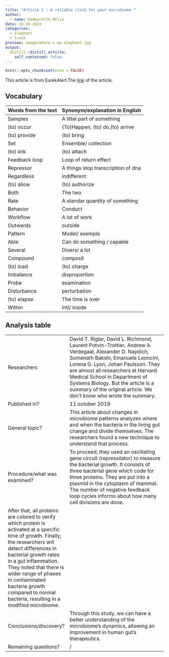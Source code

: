 ```yaml
---
title: "Article 1 : A reliable clock for your microbiome "
author:
  - name: Gambarotto Mélia
date: 16-10-2019
categories:
  - elephant
  - track
preview: image/where-s-my-elephant.jpg
output:
  distill::distill_article:
    self_contained: false
---
```


```r
knitr::opts_chunk$set(echo = FALSE)
```


This article is from EurekAlert.The [link]( https://www.eurekalert.org/pub_releases/2019-10/wifb-arc101019.php) of the article.




## Vocabulary 

| Words from the text | Synonym/explanation in English |
| ------------------- | ------------------------------ |
|  Samples | A littel part of something          |
|  (to) occur  |   (To)Happen, (to) do,(to) arrive|
|(to) provide |  (to) bring |
| Set  |Ensemble/ collection |
| (to) link |(to) attach |
| Feedback loop |Loop of return effect  |
|  Repressor |  A things stop transcription of dna |
|  Regardless |  indifferent |
| (to) allow  | (to) authorize  |
| Both  | The two  |
|  Rate  |A standar quantity of something   |
| Behavior  |  Conduct|
|  Workflow | A lot of work |
| Outwards  | outside |
|  Pattern |Model/ exemple  |
| Able  |  Can do something / capable |
|  Several |   Divers/ a lot |
| Compound  | composit  | 
| (to) load   | (to) charge  |
| Imbalance  | disproportion  |
|  Probe |  examination |
| Disturbance  |  perturbation|
| (to) elapse  | The time is over  |
|  Within  |  Inti/ inside |



## Analysis table 

|                              |                                                                     |
| ---------------------------- | ------------------------------------------------------------------- |
| Researchers                  | David T. Riglar, David L. Richmond, Laurent Potvin-Trottier, Andrew A. Verdegaal, Alexander D. Naydich, Somenath Bakshi, Emanuele Leoncini, Lorena G. Lyon, Johan Paulsson. They are almost all researchers at Harvard Medical School in Department of Systems Biology. But the article is a summary of the original article. We don’t know who wrote the summary.|
| Published in?                |      11 october 2019                                                 |
| General topic?               |          This article about changes in microbiome patterns analyzes where and when the bacteria in the living gut change and divide themselves. The researchers found a new technique to understand that process.             |
| Procedure/what was examined? | To proceed, they used an oscillating gene circuit (repressilator) to measure the bacterial growth. It consists of three bacterial gene which code for three proteins. They are put into a plasmid in the cytoplasm of mammal. The number of negative feedback loop cycles informs about how many cell divisions are done.
After that, all proteins are colored to verify which protein is activated at a specific time of growth. Finally, the researchers will detect differences in bacterial growth rates in a gut inflammation. They noted that there is wider range of phases in contaminated bacteria growth compared to normal bacteria, resulting in a modified microbiome. |
| Conclusions/discovery?       |    Through this study, we can have a better understanding of the microbiome’s dynamics, allowing an improvement in human gut’s therapeutics.   |
| Remaining questions?         | / |






